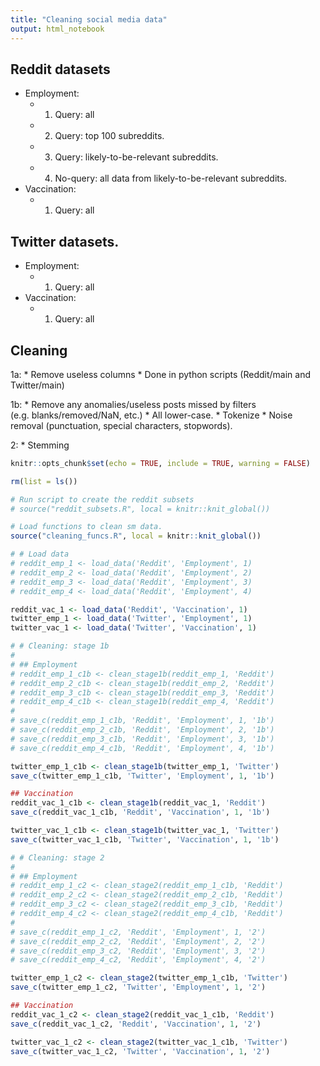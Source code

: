```yaml
---
title: "Cleaning social media data"
output: html_notebook
---
```


## Reddit datasets
* Employment:
  * 1. Query: all
  * 2. Query: top 100 subreddits.
  * 3. Query: likely-to-be-relevant subreddits.
  * 4. No-query: all data from likely-to-be-relevant subreddits.
* Vaccination:
  * 1. Query: all
  
## Twitter datasets.
* Employment:
  * 1. Query: all
* Vaccination:
  * 1. Query: all


## Cleaning
1a:
* Remove useless columns
* Done in python scripts (Reddit/main and Twitter/main)

1b: 
* Remove any anomalies/useless posts missed by filters (e.g. blanks/removed/NaN, etc.)
* All lower-case.
* Tokenize
* Noise removal (punctuation, special characters, stopwords).

2:
* Stemming

```r
knitr::opts_chunk$set(echo = TRUE, include = TRUE, warning = FALSE)
```


```r
rm(list = ls())

# Run script to create the reddit subsets
# source("reddit_subsets.R", local = knitr::knit_global())
```

```r
# Load functions to clean sm data.
source("cleaning_funcs.R", local = knitr::knit_global())
```


```r
# # Load data
# reddit_emp_1 <- load_data('Reddit', 'Employment', 1)
# reddit_emp_2 <- load_data('Reddit', 'Employment', 2)
# reddit_emp_3 <- load_data('Reddit', 'Employment', 3)
# reddit_emp_4 <- load_data('Reddit', 'Employment', 4)

reddit_vac_1 <- load_data('Reddit', 'Vaccination', 1)
twitter_emp_1 <- load_data('Twitter', 'Employment', 1)
twitter_vac_1 <- load_data('Twitter', 'Vaccination', 1)
```

```r
# # Cleaning: stage 1b
# 
# ## Employment
# reddit_emp_1_c1b <- clean_stage1b(reddit_emp_1, 'Reddit')
# reddit_emp_2_c1b <- clean_stage1b(reddit_emp_2, 'Reddit')
# reddit_emp_3_c1b <- clean_stage1b(reddit_emp_3, 'Reddit')
# reddit_emp_4_c1b <- clean_stage1b(reddit_emp_4, 'Reddit')
# 
# save_c(reddit_emp_1_c1b, 'Reddit', 'Employment', 1, '1b')
# save_c(reddit_emp_2_c1b, 'Reddit', 'Employment', 2, '1b')
# save_c(reddit_emp_3_c1b, 'Reddit', 'Employment', 3, '1b')
# save_c(reddit_emp_4_c1b, 'Reddit', 'Employment', 4, '1b')

twitter_emp_1_c1b <- clean_stage1b(twitter_emp_1, 'Twitter')
save_c(twitter_emp_1_c1b, 'Twitter', 'Employment', 1, '1b')

## Vaccination
reddit_vac_1_c1b <- clean_stage1b(reddit_vac_1, 'Reddit')
save_c(reddit_vac_1_c1b, 'Reddit', 'Vaccination', 1, '1b')

twitter_vac_1_c1b <- clean_stage1b(twitter_vac_1, 'Twitter')
save_c(twitter_vac_1_c1b, 'Twitter', 'Vaccination', 1, '1b')
```

```r
# # Cleaning: stage 2
# 
# ## Employment
# reddit_emp_1_c2 <- clean_stage2(reddit_emp_1_c1b, 'Reddit')
# reddit_emp_2_c2 <- clean_stage2(reddit_emp_2_c1b, 'Reddit')
# reddit_emp_3_c2 <- clean_stage2(reddit_emp_3_c1b, 'Reddit')
# reddit_emp_4_c2 <- clean_stage2(reddit_emp_4_c1b, 'Reddit')
# 
# save_c(reddit_emp_1_c2, 'Reddit', 'Employment', 1, '2')
# save_c(reddit_emp_2_c2, 'Reddit', 'Employment', 2, '2')
# save_c(reddit_emp_3_c2, 'Reddit', 'Employment', 3, '2')
# save_c(reddit_emp_4_c2, 'Reddit', 'Employment', 4, '2')

twitter_emp_1_c2 <- clean_stage2(twitter_emp_1_c1b, 'Twitter')
save_c(twitter_emp_1_c2, 'Twitter', 'Employment', 1, '2')

## Vaccination
reddit_vac_1_c2 <- clean_stage2(reddit_vac_1_c1b, 'Reddit')
save_c(reddit_vac_1_c2, 'Reddit', 'Vaccination', 1, '2')

twitter_vac_1_c2 <- clean_stage2(twitter_vac_1_c1b, 'Twitter')
save_c(twitter_vac_1_c2, 'Twitter', 'Vaccination', 1, '2')

```




